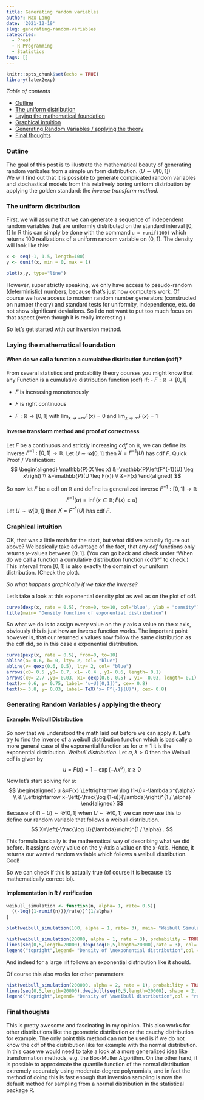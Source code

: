 ```yaml
---
title: Generating random variables
author: Max Lang
date: '2021-12-19'
slug: generating-random-variables
categories:
  - Proof
  - R Programming
  - Statistics
tags: []
---
```


```r
knitr::opts_chunk$set(echo = TRUE)
library(latex2exp)
```
*Table of contents*

- [Outline](#outline)
- [The uniform distribution](#the-uniform-distribution)
- [Laying the mathematical foundation](#laying-the-mathematical-foundation)
- [Graphical intuition](#graphical-intuition)
- [Generating Random Variables / applying the theory](#generating-random-variables--applying-the-theory)
- [Final thoughts](#final-thoughts)

### Outline
The goal of this post is to illustrate the mathematical beauty of generating random varibales from a simple uniform distribution.  ($U ∼ U [0, 1]$)  
We will find out that it is possible to generate complicated random variables and stochastical models from this relatively boring uniform distribution by applying the golden standard: the *inverse transform method*.

### The uniform distribution
First, we will assume that we can generate a sequence of
independent random variables that are uniformly
distributed on the standard interval $[0,1]$
In R this can simply be done with the command `u = runif(100)` which returns 100 realizations of
a uniform random variable  on (0, 1).
The density will look like this:
```r
x <- seq(-1, 1.5, length=100)
y <- dunif(x, min = 0, max = 1)

plot(x,y, type="line")
```

However, super strictly speaking, we only have access to pseudo-random
(deterministic) numbers, because that's just how computers work.
Of course we have access to  modern random number generators (constructed on
number theory) and standard tests for uniformity, independence, etc. do
not show significant deviations. So I do not want to put too much focus on that aspect (even though it is really interesting.)

So let's get started with our inversion method.

### Laying the mathematical foundation

#### When do we call a function a cumulative distribution function (cdf)?

From several statistics and probability theory courses you might know that any Function is a cumulative distribution function (cdf) if:
- $F : \mathbb R → [0, 1]$ 

- $F$ is increasing monotonously

- $F$ is right continuous

- $F: \mathbb{R} \rightarrow[0,1] \text { with }\lim _{x \rightarrow-\infty} F(x)=0 \text { and } \lim _{x \rightarrow \infty} F(x)=1$

#### Inverse transform method and proof of correctness
Let $F$ be a continuous and strictly increasing $c d f$ on $\mathbb{R}$, we can define its inverse $F^{-1}:[0,1] \rightarrow \mathbb{R}$. Let $U \sim \mathcal{U}[0,1]$ then $X=F^{-1}(U)$ has cdf $F$.
Quick Proof / Verification:
$$
\begin{aligned}
\mathbb{P}(X \leq x) &=\mathbb{P}\left(F^{-1}(U) \leq x\right) \\
&=\mathbb{P}(U \leq F(x)) \\
&=F(x)
\end{aligned}
$$

So now let $F$ be a cdf on $\mathbb{R}$ and define its generalized inverse $F^{-1}:[0,1] \rightarrow \mathbb{R}$
$$
F^{-1}(u)=\inf \{x \in \mathbb{R} ; F(x) \geq u\}
$$
Let $U \sim \mathcal{U}[0,1]$ then $X=F^{-1}(U)$ has cdf $F$.

### Graphical intuition
OK, that was a little math for the start, but what did we actually figure out above?
We basically take advantage of the fact, that any $cdf$ functions only returns $y$-values between $[0,1]$. (You can go back and check under "When do we call a function a cumulative distribution function (cdf)?" to check.)
This intervall from $[0,1]$ is also exactly the domain of our uniform distribution. (Check the plot).

*So what happens graphically  if we take the inverse?*

Let's take a look at this exponential density plot as well as on the plot of cdf.
```r
curve(dexp(x, rate = 0.5), from=0, to=10, col='blue', ylab = "density")
title(main= "Density function of exponential distribution")
```

So what we do is to assign every value on the y axis a value on the x axis, obviously this is just how an inverse function works. The important point however is, that our returned $x$ values now follow the same distribution as the cdf did, so in this case a exponential distribution.
```r
curve(pexp(x, rate = 0.5), from=0, to=10)
abline(a= 0.6, b= 0, lty= 2, col= "blue")
abline(v= qexp(0.6, 0.5), lty= 2, col= "blue")
arrows(x0= 0.5 ,y0= 0.7, x1= -0.4 , y1= 0.6, length= 0.1)
arrows(x0= 2.7 ,y0= 0.03, x1= qexp(0.6, 0.5) , y1= -0.03, length= 0.1)
text(x= 0.6, y= 0.75, label= "u~U([0,1])", cex= 0.8)
text(x= 3.8, y= 0.03, label= TeX("x= F^{-1}(U)"), cex= 0.8)
```

### Generating Random Variables / applying the theory
#### Example: Weibull Distribution
So now that we understood the math laid out before we can apply it. Let's try to find the inverse of a weibull distribution function which is basically a more general case of the exponential function as for $\alpha=1$ it is the exponential distribution.
*Weibull distribution*. Let $\alpha, \lambda>0$ then the Weibull cdf is given by
$$
u= F(x)=1-\exp \left(-\lambda x^{\alpha}\right), x \geq 0
$$

Now let's start solving for $u$:
$$
\begin{aligned}
u &=F(x) \Leftrightarrow \log (1-u)=-\lambda x^{\alpha} \\
& \Leftrightarrow x=\left(-\frac{\log (1-u)}{\lambda}\right)^{1 / \alpha}
\end{aligned}
$$
Because of $(1-U) \sim \mathcal{U}[0,1]$ when $U \sim \mathcal{U}[0,1]$ we can now use this to define our random variable that follows a weibull distribution.
$$
X=\left(-\frac{\log U}{\lambda}\right)^{1 / \alpha} .
$$

This formula basically is the mathematical way of describing what we did before. It assigns every value on the y-Axis a value on the x-Axis. Hence, it returns our wanted random variable which follows a weibull distribution. Cool!

So we can check if this is actually true (of course it is because it's mathematically correct lol).

#### Implementation in R / verification
```r
weibull_simulation <- function(n, alpha= 1, rate= 0.5){
  ((-log((1-runif(n)))/rate))^(1/alpha)
}

plot(weibull_simulation(100, alpha = 1, rate= 3), main= "Weibull Simulation", ylab= "Values")

hist(weibull_simulation(20000, alpha = 1, rate = 3), probability = TRUE, n=100, main= "Histogram of the distribution", ylab= "Density", xlab = "Values")
lines(seq(0,5,length=20000),dexp(seq(0,5,length=20000),rate = 3), col= "red")
legend("topright",legend= "Density of \nexponential distribution",col = "red", fill= "red", cex= 0.6)

```
And indeed for a large `n`it follows an exponential distribution like it should.

Of course this also works for other parameters:
```r
hist(weibull_simulation(200000, alpha = 2, rate = 1), probability = TRUE, n=100, main= "Histogram of the distribution", ylab= "Density", xlab = "Values")
lines(seq(0,5,length=20000),dweibull(seq(0,5,length=20000), shape = 2, scale = 1), col= "red")
legend("topright",legend= "Density of \nweibull distribution",col = "red", fill= "red", cex= 0.6)
```

### Final thoughts
This is pretty awesome and fascinating in my opinion. 
This also works for other distributions like the geometric distribution or the cauchy distribution for example. The only point this method can not be used is if we do not know the cdf of the distribution like for example with the normal distribution.
In this case we would need to take a look at a more generalized idea like transformation methods, e.g. the Box-Muller Algorithm.
On the other hand, it is possible to approximate the quantile function of the normal distribution extremely accurately using moderate-degree polynomials, and in fact the method of doing this is fast enough that inversion sampling is now the default method for sampling from a normal distribution in the statistical package R.






